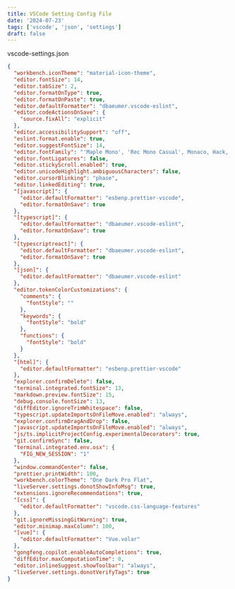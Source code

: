 ```yaml
---
title: VSCode Setting Config File
date: '2024-07-23'
tags: ['vscode', 'json', 'settings']
draft: false
---
```


vscode-settings.json

```json
{
  "workbench.iconTheme": "material-icon-theme",
  "editor.fontSize": 14,
  "editor.tabSize": 2,
  "editor.formatOnType": true,
  "editor.formatOnPaste": true,
  "editor.defaultFormatter": "dbaeumer.vscode-eslint",
  "editor.codeActionsOnSave": {
    "source.fixAll": "explicit"
  },
  "editor.accessibilitySupport": "off",
  "eslint.format.enable": true,
  "editor.suggestFontSize": 14,
  "editor.fontFamily": "'Maple Mono', 'Rec Mono Casual', Monaco, Hack, Menlo, 'Courier New', monospace",
  "editor.fontLigatures": false,
  "editor.stickyScroll.enabled": true,
  "editor.unicodeHighlight.ambiguousCharacters": false,
  "editor.cursorBlinking": "phase",
  "editor.linkedEditing": true,
  "[javascript]": {
    "editor.defaultFormatter": "esbenp.prettier-vscode",
    "editor.formatOnSave": true
  },
  "[typescript]": {
    "editor.defaultFormatter": "dbaeumer.vscode-eslint",
    "editor.formatOnSave": true
  },
  "[typescriptreact]": {
    "editor.defaultFormatter": "dbaeumer.vscode-eslint",
    "editor.formatOnSave": true
  },
  "[json]": {
    "editor.defaultFormatter": "dbaeumer.vscode-eslint"
  },
  "editor.tokenColorCustomizations": {
    "comments": {
      "fontStyle": ""
    },
    "keywords": {
      "fontStyle": "bold"
    },
    "functions": {
      "fontStyle": "bold"
    }
  },
  "[html]": {
    "editor.defaultFormatter": "esbenp.prettier-vscode"
  },
  "explorer.confirmDelete": false,
  "terminal.integrated.fontSize": 13,
  "markdown.preview.fontSize": 15,
  "debug.console.fontSize": 13,
  "diffEditor.ignoreTrimWhitespace": false,
  "typescript.updateImportsOnFileMove.enabled": "always",
  "explorer.confirmDragAndDrop": false,
  "javascript.updateImportsOnFileMove.enabled": "always",
  "js/ts.implicitProjectConfig.experimentalDecorators": true,
  "git.confirmSync": false,
  "terminal.integrated.env.osx": {
    "FIG_NEW_SESSION": "1"
  },
  "window.commandCenter": false,
  "prettier.printWidth": 100,
  "workbench.colorTheme": "One Dark Pro Flat",
  "liveServer.settings.donotShowInfoMsg": true,
  "extensions.ignoreRecommendations": true,
  "[css]": {
    "editor.defaultFormatter": "vscode.css-language-features"
  },
  "git.ignoreMissingGitWarning": true,
  "editor.minimap.maxColumn": 100,
  "[vue]": {
    "editor.defaultFormatter": "Vue.volar"
  },
  "gongfeng.copilot.enableAutoCompletions": true,
  "diffEditor.maxComputationTime": 0,
  "editor.inlineSuggest.showToolbar": "always",
  "liveServer.settings.donotVerifyTags": true
}

```